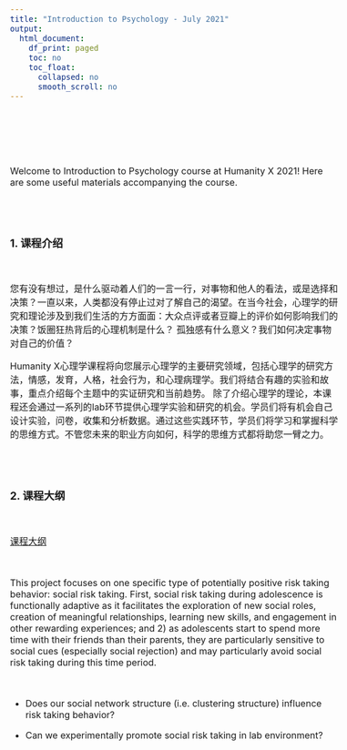 ```yaml
---
title: "Introduction to Psychology - July 2021"
output:
  html_document:
    df_print: paged
    toc: no
    toc_float:
      collapsed: no
      smooth_scroll: no
---
```


<style type="text/css">
  body{
  font-size: 12pt;
}
</style>


<br>
<br>
<br>
<br>

Welcome to Introduction to Psychology course at Humanity X 2021! Here are some useful materials accompanying the course. 

<br>
<br>

### 1. 课程介绍
<br>

您有没有想过，是什么驱动着人们的一言一行，对事物和他人的看法，或是选择和决策？一直以来，人类都没有停止过对了解自己的渴望。在当今社会，心理学的研究和理论涉及到我们生活的方方面面：大众点评或者豆瓣上的评价如何影响我们的决策？饭圈狂热背后的心理机制是什么？
孤独感有什么意义？我们如何决定事物对自己的价值？ 

Humanity X心理学课程将向您展示心理学的主要研究领域，包括心理学的研究方法，情感，发育，人格，社会行为，和心理病理学。我们将结合有趣的实验和故事，重点介绍每个主题中的实证研究和当前趋势。 除了介绍心理学的理论，本课程还会通过一系列的lab环节提供心理学实验和研究的机会。学员们将有机会自己设计实验，问卷，收集和分析数据。通过这些实践环节，学员们将学习和掌握科学的思维方式。不管您未来的职业方向如何，科学的思维方式都将助您一臂之力。

<br>
<br>

### 2. 课程大纲
<br>

[课程大纲](files/course/syllabus.pdf)

<br>

This project focuses on one specific type of potentially positive risk taking behavior: social risk taking. First, social risk taking during adolescence is functionally adaptive as it facilitates the exploration of new social roles, creation of meaningful relationships, learning new skills, and engagement in other rewarding experiences; and 2) as adolescents start to spend more time with their friends than their parents, they are particularly sensitive to social cues (especially social rejection) and may particularly avoid social risk taking during this time period.

<br>

* Does our social network structure (i.e. clustering structure) influence risk taking behavior?

* Can we experimentally promote social risk taking in lab environment?